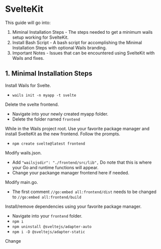 # SvelteKit

This guide will go into:
1. Miminal Installation Steps - The steps needed to get a minimum wails setup working for SvelteKit.
2. Install Bash Script - A bash script for accomplishing the Minimal Installation Steps with optional Wails branding.
3. Important Notes - Issues that can be encountered using SvelteKit with Wails and fixes.

## 1. Minimal Installation Steps

Install Wails for Svelte.
- `wails init -n myapp -t svelte`

Delete the svelte frontend.
- Navigate into your newly created myapp folder.
- Delete the folder named `frontend`

While in the Wails project root. Use your favorite package manager and install SvelteKit as the new frontend.  Follow the prompts.
- `npm create svelte@latest frontend`

Modify wails.json.
- Add `"wailsjsdir": "./frontend/src/lib",` Do note that this is where your Go and runtime functions will appear.
- Change your packange manager frontend here if needed.

Modify main.go.
- The first comment `//go:embed all:frontend/dist` needs to be changed to `//go:embed all:frontend/build`

Install/remove dependencies using your favorite package manager.
- Navigate into your `frontend` folder.
- `npm i`
- `npm uninstall @sveltejs/adapter-auto`
- `npm i -D @sveltejs/adapter-static`

Change 
